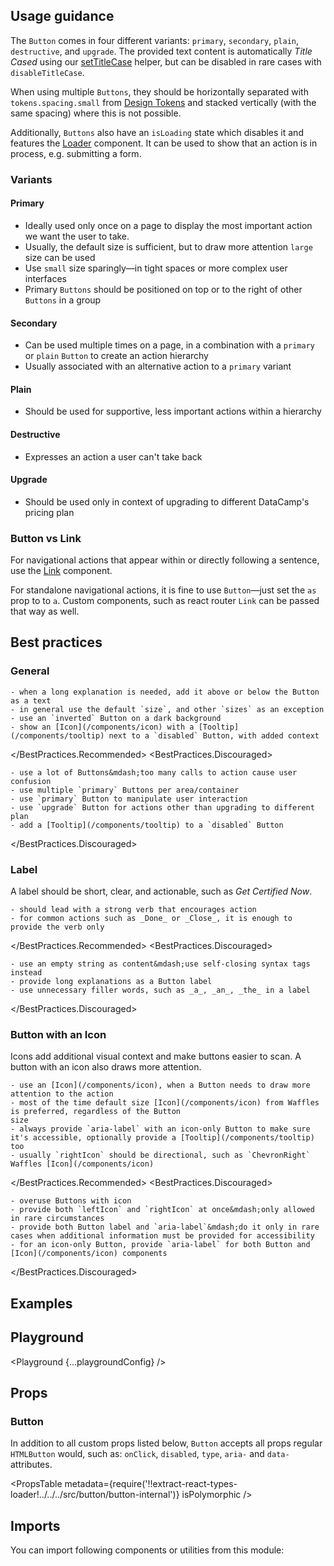 


<Layout title="Button" description="A button triggers an event or action. It lets users know what will happen next. Use actionable copy, don’t be vague.">

## Usage guidance

The `Button` comes in four different variants: `primary`, `secondary`, `plain`, `destructive`, and `upgrade`. The provided text content is automatically _Title Cased_ using our [setTitleCase](/helpers/#settitlecase) helper, but can be disabled in rare cases with `disableTitleCase`.

When using multiple `Buttons`, they should be horizontally separated with `tokens.spacing.small` from [Design Tokens](/foundation/design-tokens) and stacked vertically (with the same spacing) where this is not possible.

Additionally, `Buttons` also have an `isLoading` state which disables it and features the [Loader](/components/loader) component. It can be used to show that an action is in process, e.g. submitting a form.

### Variants

#### Primary

- Ideally used only once on a page to display the most important action we want the user to take.
- Usually, the default size is sufficient, but to draw more attention `large` size can be used
- Use `small` size sparingly—in tight spaces or more complex user interfaces
- Primary `Buttons` should be positioned on top or to the right of other `Buttons` in a group

#### Secondary

- Can be used multiple times on a page, in a combination with a `primary` or `plain` `Button` to create an action hierarchy
- Usually associated with an alternative action to a `primary` variant

#### Plain

- Should be used for supportive, less important actions within a hierarchy

#### Destructive

- Expresses an action a user can't take back

#### Upgrade

- Should be used only in context of upgrading to different DataCamp's pricing plan

### Button vs Link

For navigational actions that appear within or directly following a sentence, use the [Link](/components/link) component.

For standalone navigational actions, it is fine to use `Button`&mdash;just set the `as` prop to to `a`. Custom components, such as react router `Link` can be passed that way as well.

## Best practices

### General

<BestPractices>
  <BestPractices.Recommended>

    - when a long explanation is needed, add it above or below the Button as a text
    - in general use the default `size`, and other `sizes` as an exception
    - use an `inverted` Button on a dark background
    - show an [Icon](/components/icon) with a [Tooltip](/components/tooltip) next to a `disabled` Button, with added context

  </BestPractices.Recommended>
  <BestPractices.Discouraged>

    - use a lot of Buttons&mdash;too many calls to action cause user confusion
    - use multiple `primary` Buttons per area/container
    - use `primary` Button to manipulate user interaction
    - use `upgrade` Button for actions other than upgrading to different plan
    - add a [Tooltip](/components/tooltip) to a `disabled` Button

  </BestPractices.Discouraged>
</BestPractices>

### Label

A label should be short, clear, and actionable, such as _Get Certified Now_.

<BestPractices>
  <BestPractices.Recommended>

    - should lead with a strong verb that encourages action
    - for common actions such as _Done_ or _Close_, it is enough to provide the verb only

  </BestPractices.Recommended>
  <BestPractices.Discouraged>

    - use an empty string as content&mdash;use self-closing syntax tags instead
    - provide long explanations as a Button label
    - use unnecessary filler words, such as _a_, _an_, _the_ in a label

  </BestPractices.Discouraged>
</BestPractices>

### Button with an Icon

Icons add additional visual context and make buttons easier to scan. A button with an icon also draws more attention.

<BestPractices>
  <BestPractices.Recommended>

    - use an [Icon](/components/icon), when a Button needs to draw more attention to the action
    - most of the time default size [Icon](/components/icon) from Waffles is preferred, regardless of the Button
    size
    - always provide `aria-label` with an icon-only Button to make sure it's accessible, optionally provide a [Tooltip](/components/tooltip) too
    - usually `rightIcon` should be directional, such as `ChevronRight` Waffles [Icon](/components/icon)

  </BestPractices.Recommended>
  <BestPractices.Discouraged>

    - overuse Buttons with icon
    - provide both `leftIcon` and `rightIcon` at once&mdash;only allowed in rare circumstances
    - provide both Button label and `aria-label`&mdash;do it only in rare cases when additional information must be provided for accessibility
    - for an icon-only Button, provide `aria-label` for both Button and [Icon](/components/icon) components

  </BestPractices.Discouraged>
</BestPractices>

## Examples

<Example title="Basic usage" path="button/basic-usage">
  <BasicUsage />
</Example>

<Example title="Variants" path="button/variants">
  <Variants />
</Example>

<Example title="Sizes" path="button/sizes">
  <Sizes />
</Example>

<Example title="States" path="button/states">
  <States />
</Example>

<Example title="With icons" path="button/with-icons">
  <WithIcons />
</Example>

<Example title="Full width" path="button/full-width">
  <FullWidth />
</Example>

<Example title="As a Link" path="button/as-a-link">
  <AsALink />
</Example>

<Example title="Inverted" path="button/inverted" darkPreview>
  <Inverted />
</Example>

## Playground

<Playground {...playgroundConfig} />

## Props

### Button

In addition to all custom props listed below, `Button` accepts all props regular `HTMLButton` would, such as: `onClick`, `disabled`, `type`, `aria-` and `data-` attributes.

<PropsTable
  metadata={require('!!extract-react-types-loader!../../../src/button/button-internal')}
  isPolymorphic
/>

## Imports

You can import following components or utilities from this module:

<Imports module={ButtonExports} path="@datacamp/waffles/button" />

</Layout>

